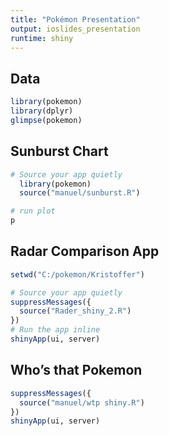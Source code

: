 ```yaml
---
title: "Pokémon Presentation"
output: ioslides_presentation
runtime: shiny
---
```


## Data
```r

library(pokemon)
library(dplyr)
glimpse(pokemon)
```


## Sunburst Chart

```r

# Source your app quietly
  library(pokemon)
  source("manuel/sunburst.R")

# run plot
p


``` 

## Radar Comparison App
```r
setwd("C:/pokemon/Kristoffer")

# Source your app quietly
suppressMessages({
  source("Rader_shiny_2.R")
})
# Run the app inline
shinyApp(ui, server)
```

## Who's that Pokemon
```r
suppressMessages({
  source("manuel/wtp shiny.R")
})
shinyApp(ui, server)
```
